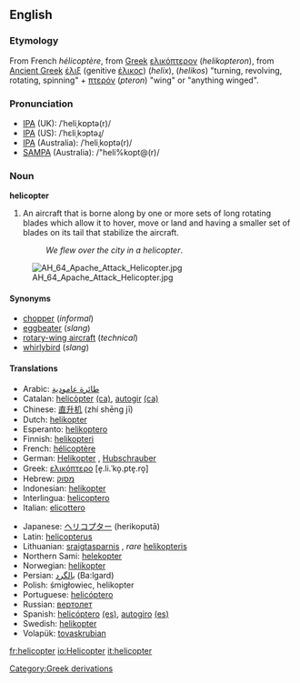 ==English==

===Etymology===
From French ''hélicoptère'', from [[Greek]] [[ελικόπτερον]] (''helikopteron''), from [[Ancient Greek]] [[έλιξ]] (genitive [[έλικος]]) (''helix''), (''helikos'') "turning, revolving, rotating, spinning" + [[πτερόν]] (''pteron'') "wing" or "anything winged".

===Pronunciation===
*[[w:IPA|IPA]] (UK): /ˈheliˌkɒptə(r)/
*[[w:IPA|IPA]] (US): /ˈhɛliˌkɔptəɻ/
*[[w:IPA|IPA]] (Australia): /ˈheliˌkoptə(r)/
*[[w:SAMPA|SAMPA]] (Australia): /"heli%kopt@(r)/

===Noun===
'''helicopter'''

#An aircraft that is borne along by one or more sets of long rotating blades which allow it to hover, move or land and having a smaller set of blades on its tail that stabilize the aircraft.
#:''We flew over the city in a helicopter''.
[[Image:AH_64_Apache_Attack_Helicopter.jpg]]
====Synonyms====
* [[chopper]] (''informal'')
* [[eggbeater]] (''slang'')
* [[rotary-wing aircraft]] (''technical'')
* [[whirlybird]] (''slang'')

====Translations====
{{top}}
*Arabic: [[طائرة عامودية]]
*Catalan: [[helicòpter]] {{m}} [[:ca:helicòpter|(ca)]], [[autogir]] {{m}} [[:ca:autogir|(ca)]] 
*Chinese: [[直升机]] (zhí shēng jī)
*Dutch: [[helikopter]] {{m}}
*Esperanto: [[helikoptero]]
*Finnish: [[helikopteri]]
*French: [[hélicoptère]] {{m}}
*German: [[Helikopter]] {{m}}, [[Hubschrauber]] {{m}}
*Greek: [[ελικόπτερο]] [e̞.li.ˈko̞.pte̞.ro̞] {{n}}
*Hebrew: [[מסוק]] {{m}}
*Indonesian: [[helikopter]]
*Interlingua: [[helicoptero]]
*Italian: [[elicottero]] {{m}}
{{mid}}
*Japanese: [[ヘリコプター]] (herikoputā)
*Latin: [[helicopterus]] {{m}}
*Lithuanian: [[sraigtasparnis]] {{m}}, ''rare'' [[helikopteris]] {{m}}
*Northern Sami: [[helekopter]]
*Norwegian: [[helikopter]] {{n}}
*Persian: [[بالگرد]] (Ba:lgard)
*Polish: śmigłowiec, helikopter {{m}}
*Portuguese: [[helicóptero]] {{m}}
*Russian: [[вертолет]]
*Spanish: [[helicóptero]] {{m}} [[:es:helicóptero|(es)]], [[autogiro]] {{m}} [[:es:autogiro|(es)]]
*Swedish: [[helikopter]]
*Volapük: [[tovaskrubian]]
{{bottom}}

[[Category:Greek derivations]]
[[fr:helicopter]]
[[io:Helicopter]]
[[it:helicopter]]